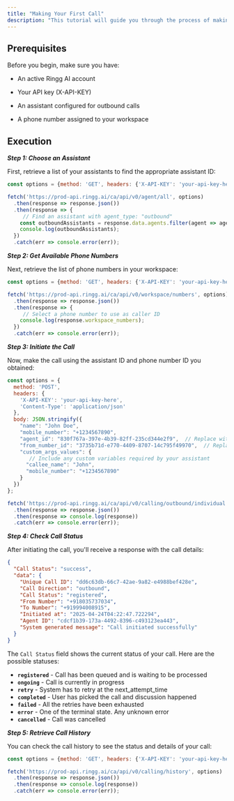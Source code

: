 ```yaml
---
title: "Making Your First Call"
description: "This tutorial will guide you through the process of making your first outbound call using Ringg AI's Voice API"
---
```


## Prerequisites

Before you begin, make sure you have:

* An active Ringg AI account

* Your API key (X-API-KEY)

* An assistant configured for outbound calls

* A phone number assigned to your workspace

## Execution
**_Step 1: Choose an Assistant_**

First, retrieve a list of your assistants to find the appropriate assistant ID:

```javascript
const options = {method: 'GET', headers: {'X-API-KEY': 'your-api-key-here'}};

fetch('https://prod-api.ringg.ai/ca/api/v0/agent/all', options)
  .then(response => response.json())
  .then(response => {
     // Find an assistant with agent_type: "outbound"
    const outboundAssistants = response.data.agents.filter(agent => agent.agent_type === "outbound");
    console.log(outboundAssistants);
  })
  .catch(err => console.error(err));
```

**_Step 2: Get Available Phone Numbers_**

Next, retrieve the list of phone numbers in your workspace:

```javascript
const options = {method: 'GET', headers: {'X-API-KEY': 'your-api-key-here'}};

fetch('https://prod-api.ringg.ai/ca/api/v0/workspace/numbers', options)
  .then(response => response.json())
  .then(response => {
     // Select a phone number to use as caller ID
    console.log(response.workspace_numbers);
  })
  .catch(err => console.error(err));
```

**_Step 3: Initiate the Call_**

Now, make the call using the assistant ID and phone number ID you obtained:

```javascript
const options = {
  method: 'POST',
  headers: {
    'X-API-KEY': 'your-api-key-here',
    'Content-Type': 'application/json'
  },
  body: JSON.stringify({
    "name": "John Doe",
    "mobile_number": "+1234567890",
    "agent_id": "830f767a-397e-4b39-82ff-235cd344e2f9",  // Replace with your assistant ID
    "from_number_id": "3735b71d-e770-4409-8707-14c795f49970",  // Replace with your phone number ID
    "custom_args_values": {
       // Include any custom variables required by your assistant
      "callee_name": "John",
      "mobile_number": "+1234567890"
    }
  })
};

fetch('https://prod-api.ringg.ai/ca/api/v0/calling/outbound/individual', options)
  .then(response => response.json())
  .then(response => console.log(response))
  .catch(err => console.error(err));
```

**_Step 4: Check Call Status_**

After initiating the call, you'll receive a response with the call details:

```json
{
  "Call Status": "success",
  "data": {
    "Unique Call ID": "dd6c63db-66c7-42ae-9a82-e4988bef428e",
    "Call Direction": "outbound",
    "Call Status": "registered",
    "From Number": "+918035737034",
    "To Number": "+919994008915",
    "Initiated at": "2025-04-24T04:22:47.722294",
    "Agent ID": "cdcf1b39-173a-4492-8396-c493123ea443",
    "System generated message": "Call initiated successfully"
  }
}
```

The `Call Status` field shows the current status of your call. Here are the possible statuses:

* **`registered`** - Call has been queued and is waiting to be processed
* **`ongoing`** - Call is currently in progress
* **`retry`** - System has to retry at the next_attempt_time
* **`completed`** - User has picked the call and discussion happened
* **`failed`** - All the retries have been exhausted
* **`error`** - One of the terminal state. Any unknown error
* **`cancelled`** - Call was cancelled

**_Step 5: Retrieve Call History_**

You can check the call history to see the status and details of your call:

```javascript
const options = {method: 'GET', headers: {'X-API-KEY': 'your-api-key-here'}};

fetch('https://prod-api.ringg.ai/ca/api/v0/calling/history', options)
  .then(response => response.json())
  .then(response => console.log(response))
  .catch(err => console.error(err));
```